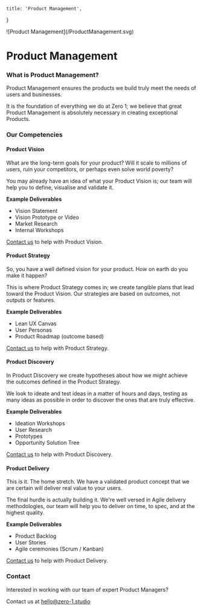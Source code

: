 

    title: 'Product Management',
}

<div className='max-w-md'>
    ![Product Management](/ProductManagement.svg)
</div>

# Product Management

### What is Product Management?

Product Management ensures the products we build truly meet the needs of users and businesses. 

It is the foundation of everything we do at Zero 1; we believe that great Product Management is absolutely necessary in creating exceptional Products.

### Our Competencies

<Card>

#### <Icon path={mdiImageFilterHdr} size={2} /> Product Vision

What are the long-term goals for your product? Will it scale to millions of users, ruin your competitors, or perhaps even solve world poverty?

You may already have an idea of what your Product Vision is; our team will help you to define, visualise and validate it.

**Example Deliverables**
- Vision Statement
- Vision Prototype or Video
- Market Research
- Internal Workshops

[Contact us](mailto:hello@zero-1.studio) to help with Product Vision.

</Card>

<Card>

#### <Icon path={mdiHeadDotsHorizontal} size={2} /> Product Strategy

So, you have a well defined vision for your product. How on earth do you make it happen?

This is where Product Strategy comes in; we create tangible plans that lead toward the Product Vision. Our strategies are based on outcomes, not outputs or features.

**Example Deliverables**
- Lean UX Canvas
- User Personas
- Product Roadmap (outcome based)

[Contact us](mailto:hello@zero-1.studio) to help with Product Strategy.

</Card>

<Card>

#### <Icon path={mdiMagnify} size={2} /> Product Discovery

In Product Discovery we create hypotheses about how we might achieve the outcomes defined in the Product Strategy.

We look to ideate and test ideas in a matter of hours and days, testing as many ideas as possible in order to discover the ones that are truly effective.

**Example Deliverables**
- Ideation Workshops
- User Research
- Prototypes
- Opportunity Solution Tree

[Contact us](mailto:hello@zero-1.studio) to help with Product Discovery.

</Card>

<Card>

#### <Icon path={mdiCodeBracesBox} size={2} /> Product Delivery

This is it. The home stretch. We have a validated product concept that we are certain will deliver real value to your users.

The final hurdle is actually building it. We're well versed in Agile delivery methodologies, our team will help you to deliver on time, to spec, and at the highest quality.

**Example Deliverables**
- Product Backlog
- User Stories
- Agile ceremonies (Scrum / Kanban)

[Contact us](mailto:hello@zero-1.studio) to help with Product Delivery.

</Card>

### Contact

Interested in working with our team of expert Product Managers? 

Contact us at [hello@zero-1.studio](mailto:hello@zero-1.studio)

